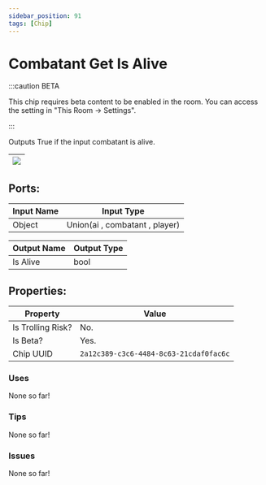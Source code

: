 ```yaml
---
sidebar_position: 91
tags: [Chip]
---
```


# Combatant Get Is Alive
:::caution BETA

This chip requires beta content to be enabled in the room. You can access the setting in "This Room -> Settings".

:::

Outputs True if the input combatant is alive.

| ![](https://images-ext-2.discordapp.net/external/MPmIaQzlEPmgGWlgi-WxBBXt0Bjv_zWPkg1y1f_sy3s/https/www.recroomcircuits.com/image/circuit/absolute-value?width=206&height=108) |
|-----|

## Ports:

| Input Name | Input Type |
|-----------|-----------|
| Object | Union(ai , combatant , player) |

| Output Name | Output Type |
|-----------|-----------|
| Is Alive | bool |

## Properties:

| Property  | Value |
|-------------------|-----------|
| Is Trolling Risk? | No. |
| Is Beta? | Yes. |
| Chip UUID | `2a12c389-c3c6-4484-8c63-21cdaf0fac6c` |

### Uses

None so far!

### Tips

None so far!

### Issues

None so far!